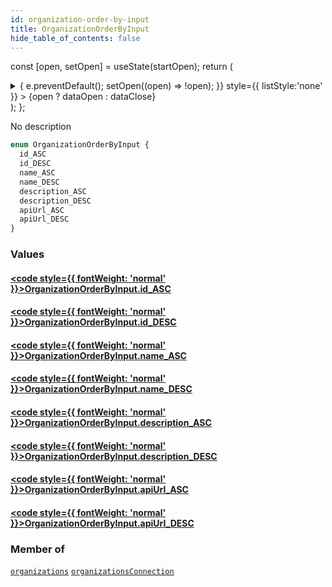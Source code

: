 ```yaml
---
id: organization-order-by-input
title: OrganizationOrderByInput
hide_table_of_contents: false
---
```






const [open, setOpen] = useState(startOpen);
return (
<details {...(open ? { open: true } : {})} className="details" style={{ border:'none', boxShadow:'none', background:'var(--ifm-background-color)' }}>
<summary
onClick={(e) => {
e.preventDefault();
setOpen((open) => !open);
}}
style={{ listStyle:'none' }} >
{open ? dataOpen : dataClose}
</summary>
{open && children}
</details>
);
};

No description

```graphql
enum OrganizationOrderByInput {
  id_ASC
  id_DESC
  name_ASC
  name_DESC
  description_ASC
  description_DESC
  apiUrl_ASC
  apiUrl_DESC
}
```

### Values

#### [<code style={{ fontWeight: 'normal' }}>OrganizationOrderByInput.<b>id_ASC</b></code>](#)

>

#### [<code style={{ fontWeight: 'normal' }}>OrganizationOrderByInput.<b>id_DESC</b></code>](#)

>

#### [<code style={{ fontWeight: 'normal' }}>OrganizationOrderByInput.<b>name_ASC</b></code>](#)

>

#### [<code style={{ fontWeight: 'normal' }}>OrganizationOrderByInput.<b>name_DESC</b></code>](#)

>

#### [<code style={{ fontWeight: 'normal' }}>OrganizationOrderByInput.<b>description_ASC</b></code>](#)

>

#### [<code style={{ fontWeight: 'normal' }}>OrganizationOrderByInput.<b>description_DESC</b></code>](#)

>

#### [<code style={{ fontWeight: 'normal' }}>OrganizationOrderByInput.<b>apiUrl_ASC</b></code>](#)

>

#### [<code style={{ fontWeight: 'normal' }}>OrganizationOrderByInput.<b>apiUrl_DESC</b></code>](#)

>

### Member of

[`organizations`](../../../docs/schema/queries/organizations) <Badge class="secondary" text="query"/><Bullet />[`organizationsConnection`](../../../docs/schema/queries/organizations-connection) <Badge class="secondary" text="query"/>
